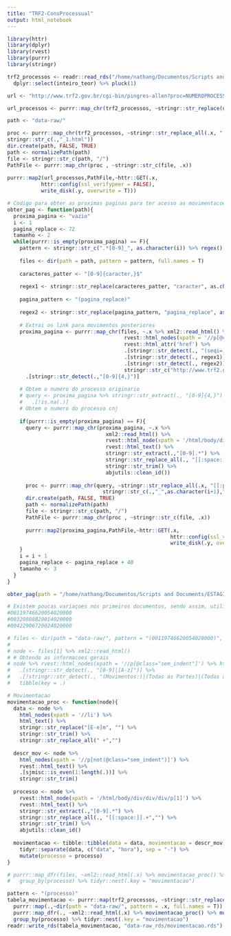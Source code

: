 ```yaml
---
title: "TRF2-ConsProcessual"
output: html_notebook
---
```


```r
library(httr)
library(dplyr)
library(rvest)
library(purrr)
library(stringr)
```

```r
trf2_processos <- readr::read_rds("/home/nathang/Documentos/Scripts and Documents/ESTAGIO_ABJ/ABJ/trfs/jurisprudencia/data-raw/rds_data/trf2.rds") %>% 
  dplyr::select(inteiro_teor) %>% pluck(1)
```

```r
url <- "http://www.trf2.gov.br/cgi-bin/pingres-allen?proc=NUMEROPROCESSO&mov=1&seqi=32"

url_processos <- purrr::map_chr(trf2_processos, ~stringr::str_replace(url, "NUMEROPROCESSO", .x))

path <- "data-raw/"

proc <- purrr::map_chr(trf2_processos, ~stringr::str_replace_all(.x, "[[:punct:]]", "") %>% 
stringr::str_c(.,"_1.html"))
dir.create(path, FALSE, TRUE)
path <- normalizePath(path)
file <- stringr::str_c(path, "/")
PathFile <- purrr::map_chr(proc , ~stringr::str_c(file, .x))
  
purrr::map2(url_processos,PathFile,~httr::GET(.x, 
           httr::config(ssl_verifypeer = FALSE),
           write_disk(.y, overwrite = T)))
```

```r
# Codigo para obter as proximas paginas para ter acesso as movimentacoes dos processos
obter_pag <- function(path){
  proxima_pagina <- "vazio"
  i <- 1
  pagina_replace <- 72
  tamanho <- 2
  while(purrr::is_empty(proxima_pagina) == F){
    pattern <- stringr::str_c(".*[0-9]_", as.character(i)) %>% regex()
    
    files <- dir(path = path, pattern = pattern, full.names = T)
    
    caracteres_patter <- "[0-9]{caracter,}$" 
    
    regex1 <- stringr::str_replace(caracteres_patter, "caracter", as.character(tamanho)) %>% regex()
    
    pagina_pattern <- "(pagina_replace)"
    
    regex2 <- stringr::str_replace(pagina_pattern, "pagina_replace", as.character(pagina_replace)) %>% regex()
    
    # Extrai os link para movimentos posteriores
    proxima_pagina <- purrr::map_chr(files, ~.x %>% xml2::read_html() %>%
                                      rvest::html_nodes(xpath = '//p[@class="sem_indent"]/a') %>%
                                      rvest::html_attr('href') %>% 
                                      .[stringr::str_detect(., "(seqi=)")] %>% 
                                      .[stringr::str_detect(., regex1)] %>%
                                      .[stringr::str_detect(., regex2)] %>%
                                      stringr::str_c("http://www.trf2.gov.br",.)) %>% 
      .[stringr::str_detect(.,"[0-9]{4,}")]
    
    # Obtem o numero do processo originario
    # query <- proxima_pagina %>% stringr::str_extract(., "[0-9]{4,}") %>% 
    #   .[!is.na(.)]
    # Obtem o numero do processo cnj
    
    if(purrr::is_empty(proxima_pagina) == F){
      query <- purrr::map_chr(proxima_pagina, ~.x %>% 
                                xml2::read_html() %>% 
                                rvest::html_node(xpath = '/html/body/div/div/div/p[1]') %>% 
                                rvest::html_text() %>% 
                                stringr::str_extract(.,"[0-9].*") %>% 
                                stringr::str_replace_all(., "[[:space:]].+","") %>% 
                                stringr::str_trim() %>% 
                                abjutils::clean_id())
                          
      proc <- purrr::map_chr(query, ~stringr::str_replace_all(.x, "[[:punct:]]", "") %>%
                               stringr::str_c(.,"_",as.character(i+1),".html"))
      dir.create(path, FALSE, TRUE)
      path <- normalizePath(path)
      file <- stringr::str_c(path, "/")
      PathFile <- purrr::map_chr(proc , ~stringr::str_c(file, .x))
                      
      purrr::map2(proxima_pagina,PathFile,~httr::GET(.x, 
                                                     httr::config(ssl_verifypeer = FALSE),
                                                     write_disk(.y, overwrite = T)))                          
    }
    i = i + 1
    pagina_replace <- pagina_replace + 40
    tamanho <- 3
  }
}

obter_pag(path = "/home/nathang/Documentos/Scripts and Documents/ESTAGIO_ABJ/ABJ/trfs/consulta_processual/TRF2/data-raw/")
```


```r
# Existem poucas variaçoes nos primeiros documentos, sendo assim, utilizarei como base
#00119746620054020000
#00320808820014020000
#00422906720024020000

# files <- dir(path = "data-raw/", pattern = "(00119746620054020000)", full.names = T)
# 
# node <- files[1] %>% xml2::read_html()
# # Obtendo as informacoes gerais
# node %>% rvest::html_nodes(xpath = '//p[@class="sem_indent"]') %>% html_text() %>% 
#   .[stringr::str_detect(., "[0-9]|[A-z]")] %>% 
#   .[!stringr::str_detect(., "(Movimentos:)|(Todas as Partes)|(Todas as peti)|(Movimentos Poste)")] %>% 
#   tibble(key = .) 

# Movimentacao
movimentacao_proc <- function(node){
  data <- node %>% 
    html_nodes(xpath = '//li') %>% 
    html_text() %>% 
    stringr::str_replace("[E-e]m", "") %>% 
    stringr::str_trim() %>% 
    stringr::str_replace_all(" +","")
  
  descr_mov <- node %>%
    html_nodes(xpath = '//p[not(@class="sem_indent")]') %>%
    rvest::html_text() %>% 
    .[sjmisc::is_even(1:length(.))] %>% 
    stringr::str_trim()
  
  processo <- node %>%
    rvest::html_node(xpath = '/html/body/div/div/div/p[1]') %>% 
    rvest::html_text() %>% 
    stringr::str_extract(.,"[0-9].*") %>% 
    stringr::str_replace_all(., "[[:space:]].+","") %>% 
    stringr::str_trim() %>% 
    abjutils::clean_id()
  
  movimentacao <- tibble::tibble(data = data, movimentacao = descr_mov) %>% 
    tidyr::separate(data, c("data", "hora"), sep = "-") %>% 
    mutate(processo = processo)
}

# purrr::map_dfr(files, ~xml2::read_html(.x) %>% movimentacao_proc() %>% mutate(files = .x)) %>% 
#   group_by(processo) %>% tidyr::nest(.key = "movimentacao")
```

```r
pattern <- "(processo)"
tabela_movimentacao <- purrr::map(trf2_processos, ~stringr::str_replace(pattern, "processo", .x) %>% regex()) %>%
  purrr::map(.,~dir(path = "data-raw/", pattern = .x, full.names = T)) %>% unlist() %>% 
  purrr::map_dfr(., ~xml2::read_html(.x) %>% movimentacao_proc() %>% mutate(files = .x)) %>% 
  group_by(processo) %>% tidyr::nest(.key = "movimentacao")
readr::write_rds(tabela_movimentacao, "data-raw_rds/movimentacao.rds")
```

